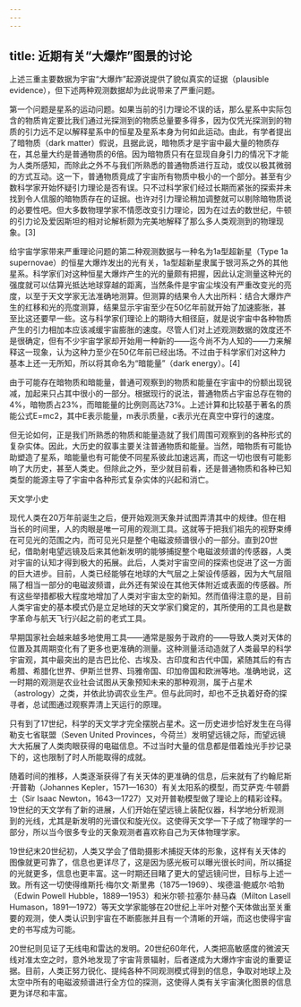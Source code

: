 ```yaml
---
---
---
```

title: 近期有关“大爆炸”图景的讨论
---




上述三重主要数据为宇宙“大爆炸”起源说提供了貌似真实的证据（plausible evidence），但下述两种观测数据却为此说带来了严重问题。

第一个问题是星系的运动问题。如果当前的引力理论不误的话，那么星系中实际包含的物质肯定要比我们通过光探测到的物质总量要多得多，因为仅凭光探测到的物质的引力远不足以解释星系中的恒星及星系本身为何如此运动。由此，有学者提出了暗物质（dark matter）假说，且据此说，暗物质才是宇宙中最大量的物质存在，其总量大约是普通物质的6倍。因为暗物质只有在显现自身引力的情况下才能为人类所感知，而除此之外不与我们所熟悉的普通物质进行互动，或仅以极其微弱的方式互动。这一下，普通物质竟成了宇宙所有物质中极小的一个部分。甚至有少数科学家开始怀疑引力理论是否有误。只不过科学家们经过长期而紧张的探索并未找到令人信服的暗物质存在的证据。也许对引力理论稍加调整就可以剔除暗物质说的必要性吧。但大多数物理学家不情愿改变引力理论，因为在过去的数世纪，牛顿的引力论及爱因斯坦的相对论解析颇为完美地解释了那么多人类观测到的物理现象。[3]

给宇宙学家带来严重理论问题的第二种观测数据与一种名为1a型超新星（Type 1a supernovae）的恒星大爆炸发出的光有关，1a型超新星隶属于银河系之外的其他星系。科学家们对这种恒星大爆炸产生的光的量颇有把握，因此认定测量这种光的强度就可以估算光抵达地球穿越的距离，当然条件是宇宙尘埃没有严重改变光的亮度，以至于天文学家无法准确地测算。但测算的结果令人大出所料：结合大爆炸产生的红移和光的亮度测算，结果显示宇宙至少在50亿年前就开始了加速膨胀，甚至比这还要早一些。这与科学家们理论上的期待大相径庭，就是说宇宙中各种物质产生的引力相加本应该减缓宇宙膨胀的速度。尽管人们对上述观测数据的效度还不是很确定，但有不少宇宙学家却开始用一种新的——迄今尚不为人知的——力来解释这一现象，认为这种力至少在50亿年前已经出场。不过由于科学家们对这种力基本上还一无所知，所以将其命名为“暗能量”（dark energy）。[4]

由于可能存在暗物质和暗能量，普通可观察到的物质和能量在宇宙中的份额出现锐减，加起来只占其中很小的一部分。根据现行的说法，普通物质占宇宙总存在物的4%，暗物质占23%，而暗能量的比例则高达73%。上述计算和比较基于著名的质能公式E=mc2，其中E表示能量，m表示质量，c表示光在真空中穿行的速度。

但无论如何，正是我们所熟悉的物质和能量造就了我们周围可观察到的各种形式的复杂实体。因此，大历史的叙事主要关注普通物质和能量。当然，暗物质有可能协助塑造了星系，暗能量也有可能使不同星系彼此加速远离，而这一切也很有可能影响了大历史，甚至人类史。但除此之外，至少就目前看，还是普通物质和各种已知类型的能源主导了宇宙中各种形式复杂实体的兴起和消亡。

天文学小史

现代人类在20万年前诞生之后，便开始观测天象并试图弄清其中的规律。但在相当长的时间里，人的肉眼是唯一可用的观测工具。这就等于把我们祖先的视野束缚在可见光的范围之内，而可见光只是整个电磁波频谱很小的一部分。直到20世纪，借助射电望远镜及后来其他新发明的能够捕捉整个电磁波频谱的传感器，人类对宇宙的认知才得到极大的拓展。此后，人类对宇宙空间的探索也促进了这一方面的巨大进步。目前，人类已经能够在地球的大气层之上架设传感器，因为大气层阻隔了相当一部分的电磁波频谱，此外还有架设在其他天体附近或表面的传感器。所有这些举措都极大程度地增加了人类对宇宙太空的新知。然而值得注意的是，目前人类宇宙史的基本模式仍是立足地球的天文学家们奠定的，其所使用的工具也是数字革命与航天飞行兴起之前的老式工具。

早期国家社会越来越多地使用工具——通常是服务于政府的——导致人类对天体的位置及其周期变化有了更多也更准确的测量。这种测量活动造就了人类最早的科学宇宙观，其中最突出的是古巴比伦、古埃及、古印度和古代中国，紧随其后的有古希腊、希腊化世界、伊斯兰世界、玛雅帝国、印加帝国和欧洲等地。准确地说，这一时期的观测是农业社会试图从天象预知未来的那种观测，属于占星术（astrology）之类，并依此协调农业生产。但与此同时，却也不乏执着好奇的探寻者，总试图通过观察弄清上天运行的原理。

只有到了17世纪，科学的天文学才完全摆脱占星术。这一历史进步恰好发生在乌得勒支七省联盟（Seven United Provinces，今荷兰）发明望远镜之际，而望远镜大大拓展了人类肉眼获得的电磁信息。不过当时大量的信息都是借着烛光手抄记录下的，这也限制了时人所能取得的成就。

随着时间的推移，人类逐渐获得了有关天体的更准确的信息，后来就有了约翰尼斯·开普勒（Johannes Kepler，1571—1630）有关太阳系的模型，而艾萨克·牛顿爵士（Sir Isaac Newton，1643—1727）又对开普勒模型做了理论上的精彩诠释。19世纪的天文学有了新的进展，人们开始在望远镜上装配仪器，科学地分析观测到的光线，尤其是新发明的光谱仪和旋光仪。这使得天文学一下子成了物理学的一部分，所以当今很多专业的天象观测者喜欢称自己为天体物理学家。

19世纪末20世纪初，人类又学会了借助摄影术捕捉天体的形象，这样有关天体的图像就更可靠了，信息也更详尽了，这是因为感光板可以曝光很长时间，所以捕捉的光就更多，信息也更丰富。这一时期还目睹了更大的望远镜问世，目标与上述一致。所有这一切使得维斯托·梅尔文·斯里弗（1875—1969）、埃德温·鲍威尔·哈勃（Edwin Powell Hubble，1889—1953）和米尔顿·拉塞尔·赫马森（Milton Lasell Humason，1891—1972）等天文学家能够在20世纪上半叶对整个天体做出至关重要的观测，使人类认识到宇宙在不断膨胀并且有一个清晰的开端，而这也使得宇宙史的书写成为可能。

20世纪则见证了无线电和雷达的发明。20世纪60年代，人类把高敏感度的微波天线对准太空之时，意外地发现了宇宙背景辐射，后者遂成为大爆炸宇宙说的重要证据。目前，人类正努力锐化、提纯各种不同观测模式得到的信息，争取对地球上及太空中所有的电磁波频谱进行全方位的探测，这使得人类有关宇宙演化图景的信息更为详尽和丰富。